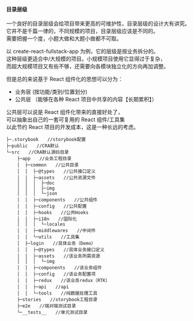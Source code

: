 
<Meta title="Readme/层级" />

#### 目录层级

一个良好的目录层级会给项目带来更高的可维护性，目录层级的设计大有讲究。  
它并不是千篇一律的，不同规模的项目，目录层级应该是不同的。  
需要把握一个度，小题大做和大题小做都不可取。

以 create-react-fullstack-app 为例，它的层级是按业务拆分的。  
这种层级更适合中/大规模的项目。小规模项目使用它显得过于复杂，  
而超大规模项目又有些不够，还需要向各模块独立化的方向再加调整。

但是总的来说基于 React 组件化的思想可以分为：

- 业务层 (按功能/类别/位置划分)
- 公共层 （能够在各种 React 项目中共享的内容【长期累积】）

公共层可以说是 React 组件化带来的直接好处了，  
可以抽象出自己的一套可复用的 React 组件/工具集  
以此节约 React 项目的开发成本，这是一种长远的考虑。

```
├─.storybook　　//storybook配置
├─public　　//CRA默认
└─src　　//CRA默认源码目录
    ├─app　　//业务工程目录
    │  ├─common　　//公共目录
    │  │  ├─@types　　//公共接口定义
    │  │  ├─assets　　//公共资源文件
    │  │  │  ├─doc
    │  │  │  ├─img
    │  │  │  └─json
    │  │  ├─components　　//公共组件
    │  │  ├─config　　//公共配置
    │  │  ├─hooks　　//公共Hooks
    │  │  ├─i18n　　//国际化
    │  │  │  └─locales
    │  │  ├─middlewares　　//中间件
    │  │  └─utils　　//工具集
    │  ├─login　　//具体业务（Demo）
    │  │  ├─@types　　//具体业务接口定义
    │  │  ├─assets　　//该业务所需资源
    │  │  │  └─img
    │  │  ├─components　　//该业务组件
    │  │  ├─config　　//该业务配置项
    │  │  ├─redux　　//该业务redux（RTK）
    │  │  ├─api　　//api
    │  │  └─tools　　//纯数据处理工具
    ├─stories　　//storybook工程目录
    ├─e2e　　//端对端测试目录
    └─__tests__　　//单元测试目录
```
